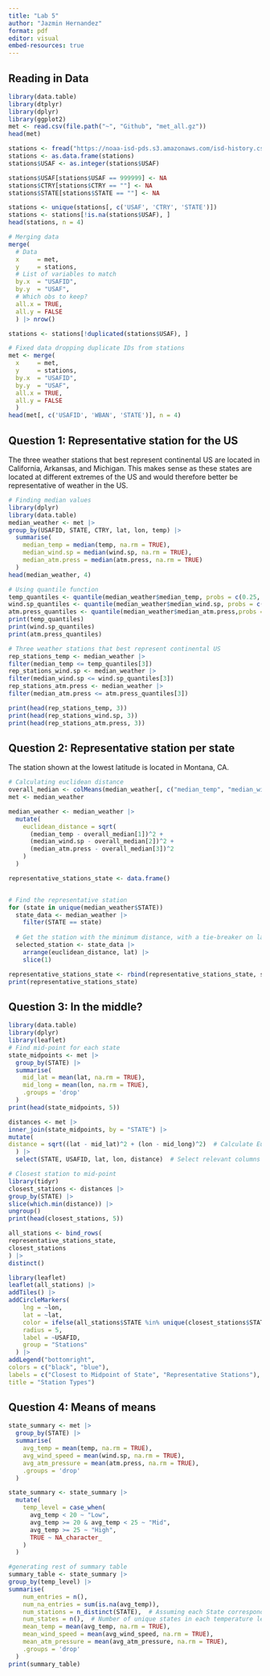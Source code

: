 ```yaml
---
title: "Lab 5"
author: "Jazmin Hernandez"
format: pdf
editor: visual
embed-resources: true
---
```


## Reading in Data

```r
library(data.table)
library(dtplyr)
library(dplyr)
library(ggplot2)
met <- read.csv(file.path("~", "Github", "met_all.gz"))
head(met)
```

```r
stations <- fread("https://noaa-isd-pds.s3.amazonaws.com/isd-history.csv")
stations <- as.data.frame(stations)
stations$USAF <- as.integer(stations$USAF)
```

```r
stations$USAF[stations$USAF == 999999] <- NA
stations$CTRY[stations$CTRY == ""] <- NA
stations$STATE[stations$STATE == ""] <- NA
```

```r
stations <- unique(stations[, c('USAF', 'CTRY', 'STATE')])
stations <- stations[!is.na(stations$USAF), ]
head(stations, n = 4)
```

```r
# Merging data
merge(
  # Data
  x     = met,      
  y     = stations, 
  # List of variables to match
  by.x  = "USAFID",
  by.y  = "USAF", 
  # Which obs to keep?
  all.x = TRUE,      
  all.y = FALSE
  ) |> nrow()
```

```r
stations <- stations[!duplicated(stations$USAF), ]
```

```r
# Fixed data dropping duplicate IDs from stations
met <- merge(
  x     = met,      
  y     = stations, 
  by.x  = "USAFID",
  by.y  = "USAF", 
  all.x = TRUE,      
  all.y = FALSE
  )
head(met[, c('USAFID', 'WBAN', 'STATE')], n = 4)
```

## Question 1: Representative station for the US

The three weather stations that best represent continental US are located in California, Arkansas, and Michigan. This makes sense as these states are located at different extremes of the US and would therefore better be representative of weather in the US. 

```r
# Finding median values
library(dplyr)
library(data.table)
median_weather <- met |>
group_by(USAFID, STATE, CTRY, lat, lon, temp) |>
  summarise(
    median_temp = median(temp, na.rm = TRUE),
    median_wind.sp = median(wind.sp, na.rm = TRUE),
    median_atm.press = median(atm.press, na.rm = TRUE)
  )
head(median_weather, 4)
```


```r
# Using quantile function 
temp_quantiles <- quantile(median_weather$median_temp, probs = c(0.25, 0.5, 0.75), na.rm = TRUE)
wind.sp_quantiles <- quantile(median_weather$median_wind.sp, probs = c(0.25, 0.5, 0.75), na.rm = TRUE)
atm.press_quantiles <- quantile(median_weather$median_atm.press,probs = c(0.25, 0.5, 0.75), na.rm = TRUE)
print(temp_quantiles)
print(wind.sp_quantiles)
print(atm.press_quantiles)

```

```r
# Three weather stations that best represent continental US
rep_stations_temp <- median_weather |>
filter(median_temp <= temp_quantiles[3])
rep_stations_wind.sp <- median_weather |>
filter(median_wind.sp <= wind.sp_quantiles[3])
rep_stations_atm.press <- median_weather |>
filter(median_atm.press <= atm.press_quantiles[3])
```
```r
print(head(rep_stations_temp, 3))
print(head(rep_stations_wind.sp, 3))
print(head(rep_stations_atm.press, 3))
```


## Question 2: Representative station per state

The station shown at the lowest latitude is located in Montana, CA. 
```r
# Calculating euclidean distance
overall_median <- colMeans(median_weather[, c("median_temp", "median_wind.sp", "median_atm.press")], na.rm = TRUE)
met <- median_weather
```


```r
median_weather <- median_weather |>
  mutate(
    euclidean_distance = sqrt(
      (median_temp - overall_median[1])^2 + 
      (median_wind.sp - overall_median[2])^2 + 
      (median_atm.press - overall_median[3])^2
    )
  )
```
```r
representative_stations_state <- data.frame()


# Find the representative station
for (state in unique(median_weather$STATE)) 
  state_data <- median_weather |>
    filter(STATE == state)
  
  # Get the station with the minimum distance, with a tie-breaker on latitude
  selected_station <- state_data |>
    arrange(euclidean_distance, lat) |>
    slice(1)
```
```r
representative_stations_state <- rbind(representative_stations_state, selected_station)
print(representative_stations_state)
```

## Question 3: In the middle?
```r
library(data.table)
library(dplyr)
library(leaflet)
# Find mid-point for each state
state_midpoints <- met |>
  group_by(STATE) |>
  summarise(
    mid_lat = mean(lat, na.rm = TRUE),
    mid_long = mean(lon, na.rm = TRUE),
    .groups = 'drop'
  )
print(head(state_midpoints, 5))

```
```r
distances <- met |>
inner_join(state_midpoints, by = "STATE") |>
mutate(
distance = sqrt((lat - mid_lat)^2 + (lon - mid_long)^2)  # Calculate Euclidean distance
  ) |>
  select(STATE, USAFID, lat, lon, distance)  # Select relevant columns
```

```r
# Closest station to mid-point
library(tidyr)
closest_stations <- distances |>
group_by(STATE) |>
slice(which.min(distance)) |>  
ungroup()
print(head(closest_stations, 5)) 
```
```r
all_stations <- bind_rows(
representative_stations_state,
closest_stations
) |>
distinct()  
```

```r
library(leaflet)
leaflet(all_stations) |>
addTiles() |>
addCircleMarkers(
    lng = ~lon, 
    lat = ~lat, 
    color = ifelse(all_stations$STATE %in% unique(closest_stations$STATE), "red", "purple"),
    radius = 5,
    label = ~USAFID,
    group = "Stations"
  ) |>
addLegend("bottomright", 
colors = c("black", "blue"), 
labels = c("Closest to Midpoint of State", "Representative Stations"),
title = "Station Types") 
```


## Question 4: Means of means
```r
state_summary <- met |>
  group_by(STATE) |>
  summarise(
    avg_temp = mean(temp, na.rm = TRUE),
    avg_wind_speed = mean(wind.sp, na.rm = TRUE),
    avg_atm_pressure = mean(atm.press, na.rm = TRUE),
    .groups = 'drop'
  )
```
```r
state_summary <- state_summary |>
  mutate(
    temp_level = case_when(
      avg_temp < 20 ~ "Low",
      avg_temp >= 20 & avg_temp < 25 ~ "Mid",
      avg_temp >= 25 ~ "High",
      TRUE ~ NA_character_
    )
  )
```

```r
#generating rest of summary table
summary_table <- state_summary |>
group_by(temp_level) |>
summarise(
    num_entries = n(),
    num_na_entries = sum(is.na(avg_temp)),
    num_stations = n_distinct(STATE),  # Assuming each State corresponds to one station
    num_states = n(),  # Number of unique states in each temperature level
    mean_temp = mean(avg_temp, na.rm = TRUE),
    mean_wind_speed = mean(avg_wind_speed, na.rm = TRUE),
    mean_atm_pressure = mean(avg_atm_pressure, na.rm = TRUE),
    .groups = 'drop'
  )
print(summary_table)
```








